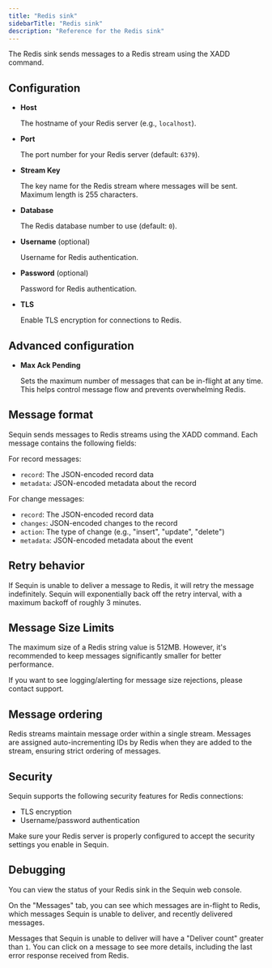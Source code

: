 ```yaml
---
title: "Redis sink"
sidebarTitle: "Redis sink"
description: "Reference for the Redis sink"
---
```


The Redis sink sends messages to a Redis stream using the XADD command.

## Configuration

- **Host**

    The hostname of your Redis server (e.g., `localhost`).

- **Port**

    The port number for your Redis server (default: `6379`).

- **Stream Key**

    The key name for the Redis stream where messages will be sent. Maximum length is 255 characters.

- **Database**

    The Redis database number to use (default: `0`).

- **Username** (optional)

    Username for Redis authentication.

- **Password** (optional)

    Password for Redis authentication.

- **TLS**

    Enable TLS encryption for connections to Redis.

## Advanced configuration

- **Max Ack Pending**

    Sets the maximum number of messages that can be in-flight at any time. This helps control message flow and prevents overwhelming Redis.

## Message format

Sequin sends messages to Redis streams using the XADD command. Each message contains the following fields:

For record messages:
- `record`: The JSON-encoded record data
- `metadata`: JSON-encoded metadata about the record

For change messages:
- `record`: The JSON-encoded record data
- `changes`: JSON-encoded changes to the record
- `action`: The type of change (e.g., "insert", "update", "delete")
- `metadata`: JSON-encoded metadata about the event

## Retry behavior

If Sequin is unable to deliver a message to Redis, it will retry the message indefinitely. Sequin will exponentially back off the retry interval, with a maximum backoff of roughly 3 minutes.

## Message Size Limits

The maximum size of a Redis string value is 512MB. However, it's recommended to keep messages significantly smaller for better performance.

<Info>
  If you want to see logging/alerting for message size rejections, please contact support.
</Info>

## Message ordering

Redis streams maintain message order within a single stream. Messages are assigned auto-incrementing IDs by Redis when they are added to the stream, ensuring strict ordering of messages.

## Security

Sequin supports the following security features for Redis connections:

- TLS encryption
- Username/password authentication

Make sure your Redis server is properly configured to accept the security settings you enable in Sequin.

## Debugging

You can view the status of your Redis sink in the Sequin web console.

On the "Messages" tab, you can see which messages are in-flight to Redis, which messages Sequin is unable to deliver, and recently delivered messages.

Messages that Sequin is unable to deliver will have a "Deliver count" greater than `1`. You can click on a message to see more details, including the last error response received from Redis.